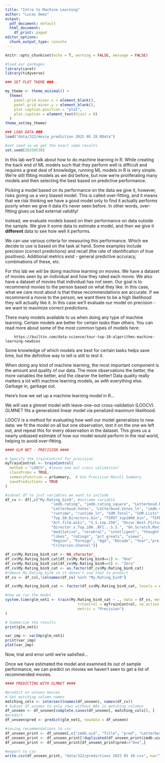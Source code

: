 ```yaml
---
title: "Intro to Machine Learning"
author: "Lucas Owen"
output:
  pdf_document: default
  html_document:
    df_print: paged
editor_options:
  chunk_output_type: console
---
```


```r
knitr::opts_chunk$set(echo = T, warning = FALSE, message = FALSE)

#load our packages
library(caret)
library(tidyverse)

### SET PLOT THEME ###

my_theme <- theme_minimal() +
  theme(
    panel.grid.minor.x = element_blank(),
    panel.grid.minor.y = element_blank(),
    plot.caption.position = "plot",
    plot.caption = element_text(hjust = 0)
  )
theme_set(my_theme)

### LOAD DATA ###
load("data/322/movie_prediction 2025 05 28.RData")

#set seed so we get the exact same results
set.seed(20250530)
```

In this lab we'll talk about how to do machine learning in R. While creating the back end of ML models such that they perform well is difficult and requires a great deal of knowledge, running ML models in R is very simple. We're still fitting models as we did before, but now we're proliferating many models and then selecting the best based on predictive performance.

Picking a model based on its performance on the data we give it, however, risks giving us a very biased model. This is called over-fitting, and it means that we risk thinking we have a good model only to find it actually performs poorly when we give it data it's never seen before. In other words, over-fitting gives us bad external validity!

Instead, we evaluate models based on their performance on data outside the sample. We give it some data to estimate a model, and then we give it **different** data to see how well it performs.

We can use various criteria for measuring this performance. Which we decide to use is based on the task at hand. Some examples include precision (correct predictions) and recall (the rate of identification of true positives). Additional metrics exist - general predictive accuracy, combinations of these, etc.

For this lab we will be doing machine learning on movies. We have a dataset of movies seen by an individual and how they rated each movie. We also have a dataset of movies that individual has not seen. Our goal is to recommend movies to the person based on what they like. In this case, what we care most about is that these recommendations are accurate. If we recommend a movie to the person, we want there to be a high likelihood they will actually like it. In this case we'll evaluate our model on precision - we want to maximize correct predictions.

There many models available to us when doing any type of machine learning. Certain models are better for certain tasks than others. You can read more about some of the most common types of models here:

		https://builtin.com/data-science/tour-top-10-algorithms-machine-learning-newbies

Some knowledge of which models are best for certain tasks helps save time, but the definitive way to tell is still to test it.

When doing any kind of machine learning, the most important component is the amount and quality of our data. The more observations the better, the more variables the better, and the cleaner the better! Data quality really matters a lot with machine learning models, as with everything else. Garbage in, garbage out.

Here's how we set up a machine learning model in R...

We will use a glmnet model with leave-one-out cross-validation (LOOCV). GLMNET fits a generalized linear model via penalized maximum likelihood.

LOOCV is a method for evaluating how well our model generalizes to new data: we fit the model on all but one observation, test it on the one we left out, and repeat this for every observation in the dataset. This gives us a nearly unbiased estimate of how our model would perform in the real world, helping to avoid over-fitting.		
		
```r
#### GLM NET - PRECISION ####

# Specify the trainControl for precision
myTrainControl <- trainControl(
  method = "LOOCV", #leave one out cross validation!
  classProbs = TRUE, 
  summaryFunction = prSummary,  # Use Precision-Recall Summary
  savePredictions = TRUE
)

#subset df to just variables we want to include
df_cv <- df[,c("My.Rating_bin9", #outcome variable
                     "imdb.rating", "imdb.rating_square", "Letterboxd.Rating", "Letterboxd.Rating_square",
                     "Letterboxd.Votes", "Letterboxd.Votes_ln", "imdb.votes", "imdb.votes_ln",
                     "runtime", "runtime_ln", "SUM.Total", "SUM.Lists", "SUM.Awards",
                     "Top.50.Directors.bin", "TSPDT_top1000_bin", "TSPDT_top1000_rank", "TSPDT_top1000_rank_square",
                     "Art.film.wiki", "S.S.top.250", "Oscar.Best.Picture.Winners", "Golden.Globe.Best.Picture.Drama",
                     "Director.s.Top.100..BFI...S.S.", "On.Scratch.Movie.Poster", "roger.ebert.great.movies", "Palme.d.Or.Winners", "Sundance",
                     "meditative", "cerebral", "intelligent", "thought-provoking", "enigmatic", "brains", "meditative_score", "intelligent_score", "philosophical", "philosophy",
                     "likes", "ratings", "pct_greats", "views",
                     "Region", "Foreign", "Age", "Decade", "Year","pre_1990", 
                     "Criterion.Channel")]

df_cv$My.Rating_bin9_cat <- NA_character_
df_cv$My.Rating_bin9_cat[df_cv$My.Rating_bin9==1] <- "One"
df_cv$My.Rating_bin9_cat[df_cv$My.Rating_bin9==0] <- "Zero"
df_cv$My.Rating_bin9_cat <- as.factor(df_cv$My.Rating_bin9_cat)
#remove My.Rating_bin9 so it doesn't use that to predict
df_cv <- df_cv[,!colnames(df_cv) %in% "My.Rating_bin9"]

df_cv$My.Rating_bin9_cat <- factor(df_cv$My.Rating_bin9_cat, levels = c("Zero", "One"))

#now we run the model
system.time(glm_net1 <- train(My.Rating_bin9_cat ~ ., data = df_cv, method = "glmnet",
                                 trControl = myTrainControl, na.action = na.omit,
                                 metric = "Precision")
)

# Summarize the results
print(glm_net1)

var_imp <- varImp(glm_net1)
print(var_imp)
plot(var_imp)

```

Now, trial and error until we're satisfied...

Once we have estimated the model and examined its out of sample performance, we can predict on movies we haven't seen to get a list of recommended movies.

```r
#### PREDICTING WITH GLMNET ####

#predict on unseen movies
# Get matching column names
matching_cols <- intersect(names(df_unseen), names(df_cv))
# Subset df_unseen to only rows without NAs in matching columns
df_unseen <- df_unseen[complete.cases(df_unseen[, matching_cols]), ]
#predict
df_unseen$pred <- predict(glm_net1, newdata = df_unseen)

#saving recommendations to csv
df_unseen_print <- df_unseen[,c("imdb.uid", "Title", "pred", "Letterboxd.Rating")]
df_unseen_print <- df_unseen_print[!duplicated(df_unseen_print$imdb.uid),]
df_unseen_print <- df_unseen_print[df_unseen_print$pred=="One",]

#export to csv
write.csv(df_unseen_print, "data/322/predictions 2025 05 30.csv", na="", row.names=FALSE)



```

